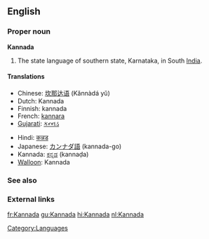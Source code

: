 ==English==

===Proper noun===
{{wikipedia}}
'''Kannada'''

# The state language of southern state, Karnataka, in South [[India]].

====Translations====
{{top}}
*Chinese: [[坎那达语]] (Kǎnnàdá yǔ)
*Dutch: Kannada
*Finnish: kannada
*French: [[kannara]] {{m}}
*[[Gujarati]]: [[કન્નડ]]
{{mid}}
*Hindi: [[कन्नड]]
*Japanese: [[カンナダ語]] (kannada-go)
*Kannada: [[ಕನ್ನಡ]] (kannaḍa)
*[[Walloon]]: Kannada
{{bottom}}

===See also===
{{interwiktionary|code=kn}}

===External links===
{{ethnologue|code=kan}}

[[Category:Languages]]

[[fr:Kannada]]
[[gu:Kannada]]
[[hi:Kannada]]
[[nl:Kannada]]